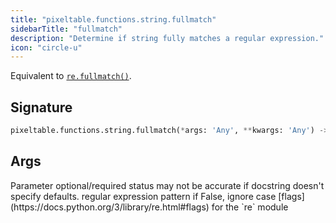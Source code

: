 ```yaml
---
title: "pixeltable.functions.string.fullmatch"
sidebarTitle: "fullmatch"
description: "Determine if string fully matches a regular expression."
icon: "circle-u"
---
```

Equivalent to [`re.fullmatch()`](https://docs.python.org/3/library/re.html#re.fullmatch).


## Signature

```python
pixeltable.functions.string.fullmatch(*args: 'Any', **kwargs: 'Any') -> "'exprs.FunctionCall'"
```

## Args

<Note>
Parameter optional/required status may not be accurate if docstring doesn't specify defaults.
</Note>

<ParamField path="pattern" type="string" required>
  regular expression pattern


</ParamField>

<ParamField path="case" type="string" required>
  if False, ignore case


</ParamField>

<ParamField path="flags" type="string" required>
  [flags](https://docs.python.org/3/library/re.html#flags) for the `re` module


</ParamField>


